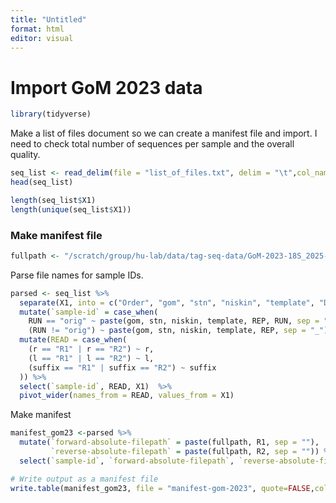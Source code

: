 ```yaml
---
title: "Untitled"
format: html
editor: visual
---
```


# Import GoM 2023 data

```r
library(tidyverse)
```
Make a list of files document so we can create a manifest file and import. I need to check total number of sequences per sample and the overall quality.

```r
seq_list <- read_delim(file = "list_of_files.txt", delim = "\t",col_names = F)
head(seq_list)
```

```r
length(seq_list$X1)
length(unique(seq_list$X1))
```


### Make manifest file

```r
fullpath <- "/scratch/group/hu-lab/data/tag-seq-data/GoM-2023-18S_2025-05/"
```

Parse file names for sample IDs.
```r
parsed <- seq_list %>% 
  separate(X1, into = c("Order", "gom", "stn", "niskin", "template", "DNA", "REP", "RUN", "suffix", "l", "r"), remove = FALSE) %>% 
  mutate(`sample-id` = case_when(
    RUN == "orig" ~ paste(gom, stn, niskin, template, REP, RUN, sep = "_"),
    (RUN != "orig") ~ paste(gom, stn, niskin, template, REP, sep = "_"))) %>% 
  mutate(READ = case_when(
    (r == "R1" | r == "R2") ~ r,
    (l == "R1" | l == "R2") ~ l,
    (suffix == "R1" | suffix == "R2") ~ suffix
  )) %>% 
  select(`sample-id`, READ, X1)  %>% 
  pivot_wider(names_from = READ, values_from = X1)
```

Make manifest
```r
manifest_gom23 <-parsed %>% 
  mutate(`forward-absolute-filepath` = paste(fullpath, R1, sep = ""),
         `reverse-absolute-filepath` = paste(fullpath, R2, sep = "")) %>% 
  select(`sample-id`, `forward-absolute-filepath`, `reverse-absolute-filepath`)
```

```r
# Write output as a manifest file
write.table(manifest_gom23, file = "manifest-gom-2023", quote=FALSE,col.names=TRUE,row.names=FALSE,sep="\t")
```

